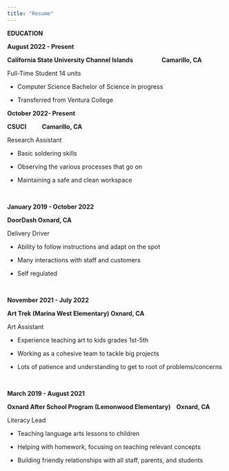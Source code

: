 ```yaml
---
title: "Resume"
---
```



**EDUCATION**\

**August 2022 - Present**

**California State University Channel Islands                    Camarillo, CA**

Full-Time Student 14 units

-   Computer Science Bachelor of Science in progress

-   Transferred from Ventura College

**October 2022- Present**

**CSUCI           Camarillo, CA**

Research Assistant

-   Basic soldering skills  

-   Observing the various processes that go on

-   Maintaining a safe and clean workspace 

\

**January 2019 - October 2022**

**DoorDash Oxnard, CA**

Delivery Driver

-   Ability to follow instructions and adapt on the spot 

-   Many interactions with staff and customers

-   Self regulated

\

**November 2021 - July 2022**

**Art Trek (Marina West Elementary) Oxnard, CA**

Art Assistant

-   Experience teaching art to kids grades 1st-5th 

-   Working as a cohesive team to tackle big projects

-   Lots of patience and understanding to get to root of problems/concerns

\

**March 2019 - August 2021**

**Oxnard After School Program (Lemonwood Elementary)    Oxnard, CA**

Literacy Lead

-   Teaching language arts lessons to children

-   Helping with homework, focusing on teaching relevant concepts

-   Building friendly relationships with all staff, parents, and students 
